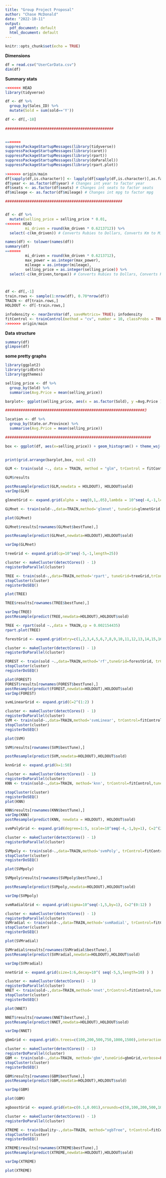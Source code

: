 ```yaml
---
title: "Group Project Proposal"
author: "Chase McDonald"
date: "2022-10-11"
output:
  pdf_document: default
  html_document: default
---
```


```r
knitr::opts_chunk$set(echo = TRUE)
```

**Dimensions**
```r
df = read.csv("UserCarData.csv")
dim(df)
```
**Summary stats**
```r
<<<<<<< HEAD
library(tidyverse)

df <- df %>% 
  group_by(Sales_ID) %>% 
  mutate(Sold = sum(sold=='Y'))

df <- df[,-18]
         
#################################################


=======
suppressPackageStartupMessages(library(tidyverse))
suppressPackageStartupMessages(library(caret))
suppressPackageStartupMessages(library(rpart))
suppressPackageStartupMessages(library(doParallel))
suppressPackageStartupMessages(library(rpart.plot))
        
>>>>>>> origin/main
df[sapply(df,is.character)] <- lapply(df[sapply(df,is.character)],as.factor) # Changes all character types to factors for each column
df$year <- as.factor(df$year) # Changes int year to factor year
df$seats <- as.factor(df$seats) # Changes int seats to factor seats
df$mileage <- as.factor(df$mileage) # Changes int mpg to factor mpg

#####################################################


df <- df %>%
  mutate(selling_price = selling_price * 0.01,
<<<<<<< HEAD
         mi_driven = round(km_driven * 0.6213712)) %>%
  select(-c(km_driven)) # Converts Rubies to Dollars, Converts Km to Miles, and removes the Km column

names(df) <- tolower(names(df))
summary(df) 
=======
         mi_driven = round(km_driven * 0.6213712),
         max_power = as.integer(max_power),
         mileage = as.integer(mileage),
         selling_price = as.integer(selling_price)) %>%
  select(-c(km_driven,torque)) # Converts Rubies to Dollars, Converts Km to Miles, and removes the Km column. Removed Torque until we can figure out what to do with it



df <- df[,-1]
train.rows <- sample(1:nrow(df), 0.70*nrow(df))
TRAIN <- df[train.rows,]
HOLDOUT <- df[-train.rows,]

infodensity <- nearZeroVar(df, saveMetrics= TRUE); infodensity
fitControl <- trainControl(method = "cv", number = 10, classProbs = TRUE, allowParallel = TRUE, verboseIter = FALSE)
>>>>>>> origin/main
```
**Data structure**

```r
summary(df)
glimpse(df)
```
**some pretty graphs**

```r
library(ggplot2)
library(gridExtra)
library(ggthemes)

selling_price <- df %>% 
  group_by(Sold) %>% 
  summarise(Avg.Price = mean(selling_price))

barplot<- ggplot(selling_price, aes(x = as.factor(Sold), y =Avg.Price )) + geom_bar(stat = 'identity') + theme_wsj() + labs(title = 'Price of sold vs. not sold', y= 'Price' ); barplot

###############################################################3

location <- df %>% 
  group_by(State.or.Province) %>% 
  summarise(Avg.Price = mean(selling_price))  

##################################################################

box <- ggplot(df, aes(x=selling_price)) + geom_histogram() + theme_wsj() + labs(title = 'Distribution of Price'); box
  

print(grid.arrange(barplot,box, ncol =2))
```


```r
GLM <- train(sold ~., data = TRAIN, method = "glm", trControl = fitControl, preProc = c("center","scale"))

GLM$results

postResample(predict(GLM,newdata = HOLDOUT), HOLDOUT$sold)
varImp(GLM)
```

```r
glmnetGrid <- expand.grid(alpha = seq(0,1,.05),lambda = 10^seq(-4,-1,length=10))

GLMnet <- train(sold~.,data=TRAIN,method='glmnet', tuneGrid=glmnetGrid, trControl=fitControl, preProc = c("center", "scale"))

plot(GLMnet)

GLMnet$results[rownames(GLMnet$bestTune),]

postResample(predict(GLMnet,newdata=HOLDOUT),HOLDOUT$sold)

varImp(GLMnet)
```

```r
treeGrid <- expand.grid(cp=10^seq(-5,-1,length=25))

cluster <- makeCluster(detectCores() - 1)
registerDoParallel(cluster) 

TREE <- train(sold~.,data=TRAIN,method='rpart', tuneGrid=treeGrid,trControl=fitControl, preProc = c("center", "scale"))
stopCluster(cluster) 
registerDoSEQ() 

plot(TREE) 

TREE$results[rownames(TREE$bestTune),] 

varImp(TREE)
postResample(predict(TREE,newdata=HOLDOUT),HOLDOUT$sold)

TREE <- rpart(sold ~.,data = TRAIN,cp = 0.002154435)
rpart.plot(TREE)
```

```r
forestGrid <- expand.grid(mtry=c(1,2,3,4,5,6,7,8,9,10,11,12,13,14,15,16)) 

cluster <- makeCluster(detectCores() - 1)
registerDoParallel(cluster) 

FOREST <- train(sold ~.,data=TRAIN,method='rf',tuneGrid=forestGrid, trControl=fitControl, preProc = c("center", "scale"))
stopCluster(cluster) 
registerDoSEQ() 

plot(FOREST) 
FOREST$results[rownames(FOREST$bestTune),]
postResample(predict(FOREST,newdata=HOLDOUT),HOLDOUT$sold)
varImp(FOREST)
```

```r
svmLinearGrid <- expand.grid(C=2^(1:2) )

cluster <- makeCluster(detectCores() - 1)
registerDoParallel(cluster) 
SVM <- train(sold~.,data=TRAIN,method='svmLinear', trControl=fitControl,tuneGrid = svmLinearGrid, preProc = c("center", "scale"))
stopCluster(cluster) 
registerDoSEQ() 

plot(SVM) 

SVM$results[rownames(SVM$bestTune),] 

postResample(predict(SVM,newdata=HOLDOUT),HOLDOUT$sold)
```

```r
knnGrid <- expand.grid(k=1:50)

cluster <- makeCluster(detectCores() - 1)
registerDoParallel(cluster) 
KNN <- train(sold~.,data=TRAIN, method='knn', trControl=fitControl,tuneGrid=knnGrid,preProc = c("center", "scale"))

stopCluster(cluster) 
registerDoSEQ() 
plot(KNN)

KNN$results[rownames(KNN$bestTune),]
varImp(KNN)
postResample(predict(KNN, newdata = HOLDOUT), HOLDOUT$sold)
```

```r
svmPolyGrid <- expand.grid(degree=1:5, scale=10^seq(-4,-1,by=1), C=2^(2:5) )

cluster <- makeCluster(detectCores() - 1) 
registerDoParallel(cluster) 

SVMpoly <- train(sold~.,data=TRAIN,method='svmPoly', trControl=fitControl,tuneGrid = svmPolyGrid,preProc = c("center", "scale"))
stopCluster(cluster) 
registerDoSEQ() 

plot(SVMpoly) 

SVMpoly$results[rownames(SVMpoly$bestTune),]

postResample(predict(SVMpoly,newdata=HOLDOUT),HOLDOUT$sold)

varImp(SVMpoly)
```

```r
svmRadialGrid <- expand.grid(sigma=10^seq(-1,5,by=1), C=2^(0:12) )

cluster <- makeCluster(detectCores() - 1) 
registerDoParallel(cluster) 
SVMradial <- train(sold~.,data=TRAIN,method='svmRadial', trControl=fitControl, tuneGrid = svmRadialGrid, preProc = c("center", "scale"))
stopCluster(cluster) 
registerDoSEQ() 

plot(SVMradial) 

SVMradial$results[rownames(SVMradial$bestTune),]
postResample(predict(SVMradial,newdata=HOLDOUT),HOLDOUT$sold)

varImp(SVMradial)

```

```r
nnetGrid <- expand.grid(size=1:6,decay=10^( seq(-5,5,length=10) ) )

cluster <- makeCluster(detectCores() - 1) 
registerDoParallel(cluster) 
NNET <- train(sold~.,data=TRAIN,method='nnet',trControl=fitControl,tuneGrid=nnetGrid, trace=FALSE,linout=FALSE,preProc = c("center", "scale"))
stopCluster(cluster) 
registerDoSEQ() 

plot(NNET)

NNET$results[rownames(NNET$bestTune),] 
postResample(predict(NNET,newdata=HOLDOUT),HOLDOUT$sold) 

varImp(NNET)

```

```r
gbmGrid <- expand.grid(n.trees=c(100,200,500,750,1000,1500),interaction.depth=1:15,shrinkage=c(.01,.001),n.minobsinnode=1:10)

cluster <- makeCluster(detectCores() - 1)
registerDoParallel(cluster) 
GBM <- train(sold~.,data=TRAIN, method='gbm',tuneGrid=gbmGrid,verbose=FALSE, trControl=fitControl, preProc = c("center", "scale"))
stopCluster(cluster) 
registerDoSEQ()

GBM$results[rownames(GBM$bestTune),] 
postResample(predict(GBM,newdata=HOLDOUT),HOLDOUT$sold) 

varImp(GBM)

plot(GBM) 
```

```r
xgboostGrid <- expand.grid(eta=c(0.1,0.001),nrounds=c(50,100,200,500,1000,1500),max_depth=1:5, min_child_weight=1, gamma=c(.1,.5,0,1,5,10), colsample_bytree=c(0.6,0.8,1), subsample=c(0.6,0.8,1.0))

cluster <- makeCluster(detectCores() - 1)
registerDoParallel(cluster) 

XTREME <- train(Quality~.,data=TRAIN, method="xgbTree", trControl=fitControl, tuneGrid=xgboostGrid, preProc = c("center", "scale"), verbose=FALSE)
stopCluster(cluster) 
registerDoSEQ() 

XTREME$results[rownames(XTREME$bestTune),] 
postResample(predict(XTREME,newdata=HOLDOUT),HOLDOUT$sold) 

varImp(XTREME)

plot(XTREME) 
```

